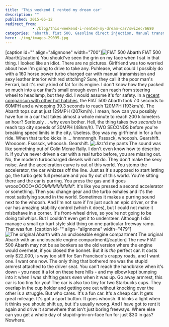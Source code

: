 ```yaml
---
title: 'This weekend I rented my dream car'
description: ""
published: 2015-05-12
redirect_from: 
            - /blog/this-weekend-i-rented-my-dream-car/swizec/6680
categories: "abarth, fiat 500, Gasoline direct injection, Manual transmission, Travel + Events, Turbocharger"
hero: ./img/images-29095.jpg
---
```

\[caption id=&quot;&quot; align=&quot;alignnone&quot; width=&quot;700&quot;]![FIAT 500 Abarth](./img/images-29095.jpg) FIAT 500 Abarth\[/caption] You should&#x27;ve seen the grin on my face when I sat in that thing. I looked like an idiot. There are no pictures. Girlfriend was too worried about how I&#x27;m going to drive to take any. Puhlease, what could I possibly do with a 160 horse power turbo charged car with manual transmission and sexy leather interior with red stitching? Sure, they call it the poor man&#x27;s Ferrari, but it&#x27;s really kind of fat for its engine. I don&#x27;t know how they packed so much into a car that&#x27;s small enough even I can reach from steering wheel to headlamp, but they did. I would assume it&#x27;s for safety. In a [recent comparison with other hot hatches](http://www.caranddriver.com/comparisons/2014-ford-fiesta-st-vs-2014-fiat-500-abarth-2014-mini-cooper-s-hardtop-final-scoring-performance-data-and-complete-specs-page-5), the FIAT 500 Abarth took 7.0 seconds to 60MPH and a whopping 39.3 seconds to reach 120MPH (193km/h). The Abarth tops out at just 129MPH (207km/h). I mean, how can you possibly have fun in a car that takes almost a whole minute to reach 200 kilometers an hour? Seriously ... why even bother. Hell, the thing takes _two seconds_ to reach top city speeds of 30MPH (48km/h). TWO SECONDS before you&#x27;re breaking speed limits in the city. Useless. Boy was my girlfriend in for a fun ride. When that turbo kicks in ... hnnnnnngh. Fssssck, whooosh. Gearshift. Wroooom. Fssssck, whooosh. Gearshift. ![Jizz&#x27;d my pants](./img/images-29087.gif) The sound was like something out of Colin Mcrae Rally. I don&#x27;t even know how to describe it. If you&#x27;ve never driven a car with a real turbo before, you are missing out. No, the modern turbocharged diesels will not do. They don&#x27;t make the sexy noise. And the acceleration curve is out of this world. You stomp the accelerator, the car whizzes off the line. Just as it&#x27;s supposed to start letting go, the turbo gets full pressure and you fly out of this world. You&#x27;re sitting there and the car is purring. You press the gas and it goes wroooOOOO\*_OOOMMMMMMM_\*. It&#x27;s like you pressed a second accelerator or something. Then you change gear and the turbo exhales and it&#x27;s the most satisfying sound in the world. Sometimes it makes a purring sound next to the whoosh. And I&#x27;m not sure if I&#x27;m just such an epic driver, or the car has amazing stability control (which it does), but I could not make it misbehave in a corner. It&#x27;s front-wheel drive, so you&#x27;re not going to be doing tailwhips. But I couldn&#x27;t even get it to understeer. Although I did manage a small go-kart style skid thing on one particular freeway ramp. That was fun. \[caption id=&quot;&quot; align=&quot;alignnone&quot; width=&quot;479&quot;]![The original Abarth with an uncloseable engine compartment](./img/images-29091.jpg) The original Abarth with an uncloseable engine compartment\[/caption] The new FIAT 500 Abarth may not be as bonkers as the old version where the engine would overheat, if you closed the bonnet. But it is _the_ perfect car. It costs only $22,000, is way too stiff for San Francisco&#x27;s crappy roads, and I want one. I want one now. The only thing that bothered me was the stupid armrest attached to the driver seat. You can&#x27;t reach the handbrake when it&#x27;s down - you need it a lot on these here hills - and my elbow kept bumping into it when I was shifting gears even when it was up. Go away armrest, this car is too tiny for you! The car is also too tiny for two Starbucks cups. They overlap in the cup holder and getting one out without knocking over the other is a struggle. But who cares. It&#x27;s a fun car. It&#x27;s a cheap car. It gets great mileage. It&#x27;s got a sport button. It goes whoosh. It blinks a light when it thinks you should shift up, but it&#x27;s usually wrong. And I have got to rent it again and drive it somewhere that isn&#x27;t just boring freeways. Where else can you get a whole day of stupid-grin-on-face fun for just $30 in gas? Nowhere.